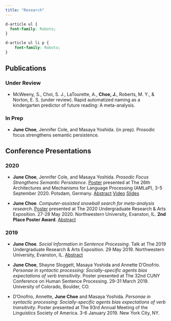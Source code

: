 ```yaml
---
title: "Research"
---
```


```css
d-article ul {
  font-family: Roboto;
}

d-article ul li p {
    font-family: Roboto;
}
```


## Publications

### Under Review

* McWeeny, S., Choi, S. J., LaTourette, A., **Choe, J.**, Roberts, M. Y., & Norton, E. S. (under review).
Rapid automatized naming as a kindergarten predictor of future reading: A meta-analysis.

### In Prep

* **June Choe**, Jennifer Cole, and Masaya Yoshida. (in prep). Prosodic focus strengthens semantic persistence.

## Conference Presentations

### 2020

* **June Choe**, Jennifer Cole, and Masaya Yoshida. *Prosodic Focus Strengthens Semantic Persistence*. [Poster](static/poster/AMLAP2020.pdf) presented at The 26th Architectures and Mechanisms for Language Processing (AMLaP), 3-5 September 2020. Potsdam, Germany. [Abstract](static/abstract/AMLAP_2020_Abstract.pdf) [Video](https://osf.io/fjkp9/) [Slides](static/slides/AMLAP_2020_Slides.pdf)

* **June Choe**. *Computer-assisted snowball search for meta-analysis research*. [Poster](static/poster/Snowballer_June_Choe.pdf) presented at The 2020 Undergraduate Research & Arts Exposition. 27-28 May 2020. Northwestern University, Evanston, IL.  **2nd Place Poster Award**. [Abstract](static/abstract/Expo_2020_Abstract.pdf)

### 2019

* **June Choe**. *Social Information in Sentence Processing*. Talk at The 2019 Undergraduate Research & Arts Exposition. 29 May 2019. Northwestern University, Evanston, IL. [Abstract](static/abstract/Expo_2019_Abstract.pdf)

* **June Choe**, Shayne Sloggett, Masaya Yoshida and Annette D'Onofrio. *Personae in syntactic processing: Socially-specific agents bias expectations of verb transitivity*. Poster presented at The 32nd CUNY Conference on Human Sentence Processing. 29-31 March 2019. University of Colorado, Boulder, CO.

* D’Onofrio, Annette, **June Choe** and Masaya Yoshida. *Personae in syntactic processing: Socially-specific agents bias expectations of verb transitivity*. Poster presented at The 93rd Annual Meeting of the Linguistics Society of America. 3-6 January 2019. New York City, NY.

